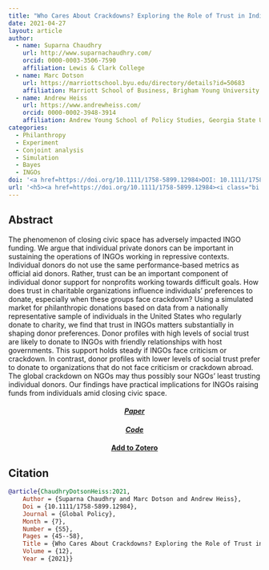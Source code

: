 ```yaml
---
title: "Who Cares About Crackdowns? Exploring the Role of Trust in Individual Philanthropy"
date: 2021-04-27
layout: article
author:
  - name: Suparna Chaudhry
    url: http://www.suparnachaudhry.com/
    orcid: 0000-0003-3506-7590
    affiliation: Lewis & Clark College
  - name: Marc Dotson
    url: https://marriottschool.byu.edu/directory/details?id=50683
    affiliation: Marriott School of Business, Brigham Young University
  - name: Andrew Heiss
    url: https://www.andrewheiss.com/
    orcid: 0000-0002-3948-3914
    affiliation: Andrew Young School of Policy Studies, Georgia State University
categories:
  - Philanthropy
  - Experiment
  - Conjoint analysis
  - Simulation
  - Bayes
  - INGOs
doi: '<a href=https://doi.org/10.1111/1758-5899.12984>DOI: 10.1111/1758-5899.12984</a>'
url: '<h5><a href=https://doi.org/10.1111/1758-5899.12984><i class="bi bi-file-earmark-text" style="color:blue">Paper</i></a></h5>'
---
```


## Abstract

The phenomenon of closing civic space has adversely impacted INGO funding. We argue that individual private donors can be important in sustaining the operations of INGOs working in repressive contexts. Individual donors do not use the same performance-based metrics as official aid donors. Rather, trust can be an important component of individual donor support for nonprofits working towards difficult goals. How does trust in charitable organizations influence individuals’ preferences to donate, especially when these groups face crackdown? Using a simulated market for philanthropic donations based on data from a nationally representative sample of individuals in the United States who regularly donate to charity, we find that trust in INGOs matters substantially in shaping donor preferences. Donor profiles with high levels of social trust are likely to donate to INGOs with friendly relationships with host governments. This support holds steady if INGOs face criticism or crackdown. In contrast, donor profiles with lower levels of social trust prefer to donate to organizations that do not face criticism or crackdown abroad. The global crackdown on NGOs may thus possibly sour NGOs’ least trusting individual donors. Our findings have practical implications for INGOs raising funds from individuals amid closing civic space.


::: {.column-margin}
<div class="buttons" style="text-align:center;">

<h4><a href=https://doi.org/10.1111/1758-5899.12984><i class="bi bi-file-earmark-text"> Paper</i></a></h4>

<h4><a href=https://github.com><i class="bi bi-github">Code</i>
</a></h4>

<h4><a target="_blank" href="https://www.zotero.org/save?type=doi&q=10.1111/1758-5899.12984">Add to Zotero</a></h4>

</div>

:::

## Citation
```bibtex
@article{ChaudhryDotsonHeiss:2021,
    Author = {Suparna Chaudhry and Marc Dotson and Andrew Heiss},
    Doi = {10.1111/1758-5899.12984},
    Journal = {Global Policy},
    Month = {7},
    Number = {S5},
    Pages = {45--58},
    Title = {Who Cares About Crackdowns? Exploring the Role of Trust in Individual Philanthropy},
    Volume = {12},
    Year = {2021}}
```
